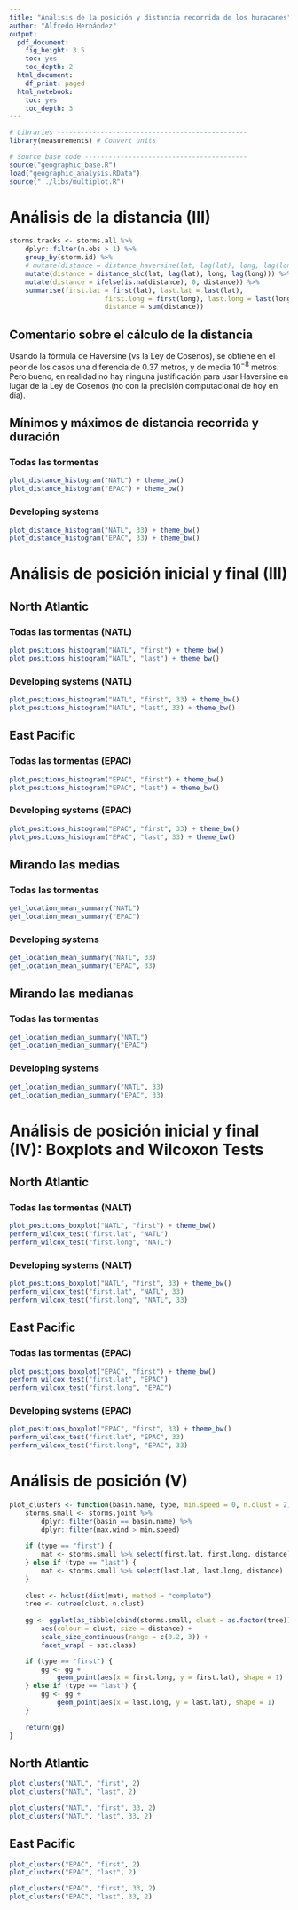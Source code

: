 ```yaml
---
title: "Análisis de la posición y distancia recorrida de los huracanes"
author: "Alfredo Hernández"
output:
  pdf_document: 
    fig_height: 3.5
    toc: yes
    toc_depth: 2
  html_document:
    df_print: paged
  html_notebook: 
    toc: yes
    toc_depth: 3
---
```


```r
# Libraries ------------------------------------------------
library(measurements) # Convert units

# Source base code -----------------------------------------
source("geographic_base.R")
load("geographic_analysis.RData")
source("../libs/multiplot.R")
```

\newpage

# Análisis de la distancia (III)

```r
storms.tracks <- storms.all %>%
	dplyr::filter(n.obs > 1) %>% 
	group_by(storm.id) %>%
	# mutate(distance = distance_haversine(lat, lag(lat), long, lag(long))) %>%
	mutate(distance = distance_slc(lat, lag(lat), long, lag(long))) %>%
	mutate(distance = ifelse(is.na(distance), 0, distance)) %>%
	summarise(first.lat = first(lat), last.lat = last(lat),
						first.long = first(long), last.long = last(long),
						distance = sum(distance))
```

## Comentario sobre el cálculo de la distancia

Usando la fórmula de Haversine (vs la Ley de Cosenos), se obtiene en el peor de los casos una diferencia de 0.37 metros, y de media $10^{-8}$ metros. Pero bueno, en realidad no hay ninguna justificación para usar Haversine en lugar de la Ley de Cosenos (no con la precisión computacional de hoy en día).

## Mínimos y máximos de distancia recorrida y duración

### Todas las tormentas
```r
plot_distance_histogram("NATL") + theme_bw()
plot_distance_histogram("EPAC") + theme_bw()
```

### Developing systems
```r
plot_distance_histogram("NATL", 33) + theme_bw()
plot_distance_histogram("EPAC", 33) + theme_bw()
```

\newpage

# Análisis de posición inicial y final (III)

## North Atlantic

### Todas las tormentas (NATL)
```r
plot_positions_histogram("NATL", "first") + theme_bw()
plot_positions_histogram("NATL", "last") + theme_bw()
```

### Developing systems (NATL)
```r
plot_positions_histogram("NATL", "first", 33) + theme_bw()
plot_positions_histogram("NATL", "last", 33) + theme_bw()
```

\newpage

## East Pacific

### Todas las tormentas (EPAC)
```r
plot_positions_histogram("EPAC", "first") + theme_bw()
plot_positions_histogram("EPAC", "last") + theme_bw()
```

### Developing systems (EPAC)
```r
plot_positions_histogram("EPAC", "first", 33) + theme_bw()
plot_positions_histogram("EPAC", "last", 33) + theme_bw()
```


\newpage

## Mirando las medias

### Todas las tormentas
```r
get_location_mean_summary("NATL")
get_location_mean_summary("EPAC")
```

### Developing systems
```r
get_location_mean_summary("NATL", 33)
get_location_mean_summary("EPAC", 33)
```

## Mirando las medianas

### Todas las tormentas
```r
get_location_median_summary("NATL")
get_location_median_summary("EPAC")
```

### Developing systems
```r
get_location_median_summary("NATL", 33)
get_location_median_summary("EPAC", 33)
```


\newpage

# Análisis de posición inicial y final (IV): Boxplots and Wilcoxon Tests

## North Atlantic

### Todas las tormentas (NALT)
```r
plot_positions_boxplot("NATL", "first") + theme_bw()
perform_wilcox_test("first.lat", "NATL")
perform_wilcox_test("first.long", "NATL")
```

\newpage

### Developing systems (NALT)
```r
plot_positions_boxplot("NATL", "first", 33) + theme_bw()
perform_wilcox_test("first.lat", "NATL", 33)
perform_wilcox_test("first.long", "NATL", 33)
```

\newpage

## East Pacific

### Todas las tormentas (EPAC)
```r
plot_positions_boxplot("EPAC", "first") + theme_bw()
perform_wilcox_test("first.lat", "EPAC")
perform_wilcox_test("first.long", "EPAC")
```

\newpage

### Developing systems (EPAC)
```r
plot_positions_boxplot("EPAC", "first", 33) + theme_bw()
perform_wilcox_test("first.lat", "EPAC", 33)
perform_wilcox_test("first.long", "EPAC", 33)
```

\newpage

# Análisis de posición (V)

```r
plot_clusters <- function(basin.name, type, min.speed = 0, n.clust = 2) {
	storms.small <- storms.joint %>% 
		dplyr::filter(basin == basin.name) %>%
		dplyr::filter(max.wind > min.speed)
	
	if (type == "first") {
		mat <- storms.small %>% select(first.lat, first.long, distance)
	} else if (type == "last") {
		mat <- storms.small %>% select(last.lat, last.long, distance)
	}
	
	clust <- hclust(dist(mat), method = "complete")
	tree <- cutree(clust, n.clust)
	
	gg <- ggplot(as_tibble(cbind(storms.small, clust = as.factor(tree))) ) +
		aes(colour = clust, size = distance) +
		scale_size_continuous(range = c(0.2, 3)) +
		facet_wrap( ~ sst.class)

	if (type == "first") {
		gg <- gg +
			geom_point(aes(x = first.long, y = first.lat), shape = 1)
	} else if (type == "last") {
		gg <- gg +
			geom_point(aes(x = last.long, y = last.lat), shape = 1)
	}
	
	return(gg)
}
```

\newpage

## North Atlantic
```r
plot_clusters("NATL", "first", 2)
plot_clusters("NATL", "last", 2)
```

\newpage
```r
plot_clusters("NATL", "first", 33, 2)
plot_clusters("NATL", "last", 33, 2)
```

\newpage

## East Pacific
```r
plot_clusters("EPAC", "first", 2)
plot_clusters("EPAC", "last", 2)
```

\newpage
```r
plot_clusters("EPAC", "first", 33, 2)
plot_clusters("EPAC", "last", 33, 2)
```



